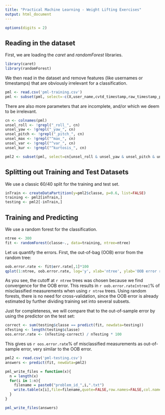 ```yaml
---
title: "Practical Machine Learning - Weight Lifting Exercises"
output: html_document
---
```


```r
options(digits = 2)
```


Reading in the dataset
----------------------

First, we are loading the *caret* and *randomForest* libraries.

```r
library(caret)
library(randomForest)
```

We then read in the dataset and remove features (like usernames or timestamps) that are obviously irrelevant for a classification.

```r
pml <- read.csv('pml-training.csv')
pml <- subset(pml, select=-c(X,user_name,cvtd_timestamp,raw_timestamp_part_1,raw_timestamp_part_2,new_window,num_window))
```

There are also more parameters that are incomplete, and/or which we deem to be irrelevant.

```r
cn <- colnames(pml)
unsel_roll <- !grepl("_roll_", cn)
unsel_yaw <- !grepl("_yaw_", cn)
unsel_pitch <- !grepl("_pitch_", cn)
unsel_max <- !grepl("^max_", cn)
unsel_var <- !grepl("^var_", cn)
unsel_kur <- !grepl("^kurtosis_", cn)

pml2 <- subset(pml, select=cn[unsel_roll & unsel_yaw & unsel_pitch & unsel_max & unsel_var & unsel_kur])
```


Splitting out Training and Test Datasets
----------------------------------------

We use a classic 60/40 split for the training and test set.

```r
inTrain <- createDataPartition(y=pml2$classe, p=0.6, list=FALSE)
training <- pml2[inTrain,]
testing <- pml2[-inTrain,]
```


Training and Predicting
-----------------------

We use a random forest for the classification.

```r
ntree <- 300
fit <- randomForest(classe~., data=training, ntree=ntree)
```

Let us quantify the errors. First, the out-of-bag (OOB) error from the random tree:

```r
oob.error.rate <- fit$err.rate[,1]*100
qplot(1:ntree, oob.error.rate, log='y', xlab='ntree', ylab='OOB error rate (%)')
```

As you see, the cutoff at `r ntree` trees was chosen because we find convergence for the OOB error. This results in `r oob.error.rate[ntree]`% of misclassified measurements when using `r ntree` trees. Using random forests, there is no need for cross-validation, since the OOB error is already estimated by further dividing training set into several subsets.

Just for completeness, we will compare that to the out-of-sample error by using the predictor on the test set:

```r
correct <- sum(testing$classe == predict(fit, newdata=testing))
nTesting <- length(testing$classe)
oos.error.rate <- (nTesting-correct) / nTesting * 100
```

This gives us `r oos.error.rate`% of misclassified measurements as out-of-sample error, very similar to the OOB error.

```r

pml2 <- read.csv('pml-testing.csv')
answers <- predict(fit, newdata=pml2)

pml_write_files = function(x){
  n = length(x)
  for(i in 1:n){
    filename = paste0("problem_id_",i,".txt")
    write.table(x[i],file=filename,quote=FALSE,row.names=FALSE,col.names=FALSE)
  }
}

pml_write_files(answers)
```